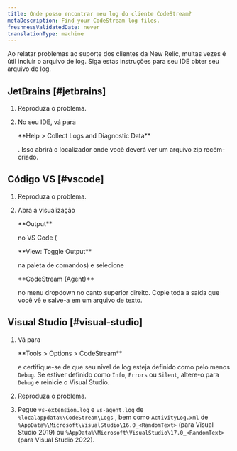 ```yaml
---
title: Onde posso encontrar meu log do cliente CodeStream?
metaDescription: Find your CodeStream log files.
freshnessValidatedDate: never
translationType: machine
---
```


Ao relatar problemas ao suporte dos clientes da New Relic, muitas vezes é útil incluir o arquivo de log. Siga estas instruções para seu IDE obter seu arquivo de log.

## JetBrains [#jetbrains]

1. Reproduza o problema.

2. No seu IDE, vá para

   <DNT>
     **Help > Collect Logs and Diagnostic Data**
   </DNT>

   . Isso abrirá o localizador onde você deverá ver um arquivo zip recém-criado.

## Código VS [#vscode]

1. Reproduza o problema.

2. Abra a visualização

   <DNT>
     **Output**
   </DNT>

   no VS Code (

   <DNT>
     **View: Toggle Output**
   </DNT>

   na paleta de comandos) e selecione

   <DNT>
     **CodeStream (Agent)**
   </DNT>

   no menu dropdown no canto superior direito. Copie toda a saída que você vê e salve-a em um arquivo de texto.

## Visual Studio [#visual-studio]

1. Vá para

   <DNT>
     **Tools > Options > CodeStream**
   </DNT>

   e certifique-se de que seu nível de log esteja definido como pelo menos `Debug`. Se estiver definido como `Info`, `Errors` ou `Silent`, altere-o para `Debug` e reinicie o Visual Studio.

2. Reproduza o problema.

3. Pegue `vs-extension.log` e `vs-agent.log` de `%localappdata%\CodeStream\Logs` , bem como `ActivityLog.xml` de `%AppData%\Microsoft\VisualStudio\16.0_<RandomText>` (para Visual Studio 2019) ou `%AppData%\Microsoft\VisualStudio\17.0_<RandomText>` (para Visual Studio 2022).
